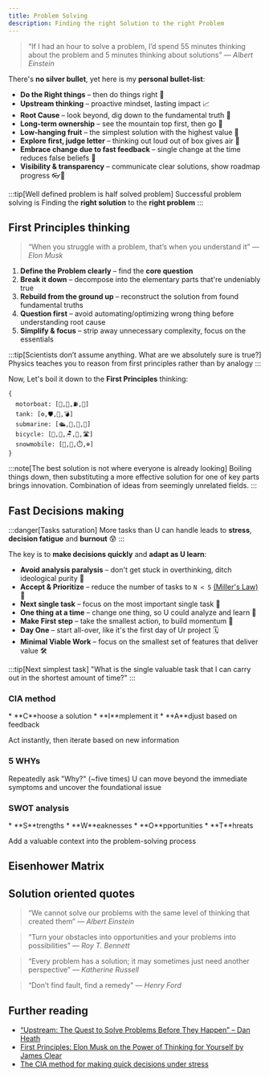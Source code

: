 ```yaml
---
title: Problem Solving
description: Finding the right Solution to the right Problem
---
```


> “If I had an hour to solve a problem, I’d spend 55 minutes thinking about the problem and 5 minutes thinking about solutions”
> <cite>— Albert Einstein</cite>

There's **no silver bullet**, yet here is my **personal bullet-list**:

* **Do the Right things** – then do things right 🎯
* **Upstream thinking** – proactive mindset, lasting impact 📈
* **Root Cause** – look beyond, dig down to the fundamental truth 🌰
* **Long-term ownership** – see the mountain top first, then go 🗻
* **Low-hanging fruit** – the simplest solution with the highest value 🍐
* **Explore first, judge letter** – thinking out loud out of box gives air 🪽
* **Embrace change due to fast feedback** – single change at the time reduces false beliefs 🏹
* **Visibility & transparency** – communicate clear solutions, show roadmap progress 👓🐾

:::tip[Well defined problem is half solved problem]
Successful problem solving is Finding the **right solution** to the **right problem**
:::

## First Principles thinking

> “When you struggle with a problem, that’s when you understand it”
> <cite>— Elon Musk</cite>

1. **Define the Problem clearly** – find the **core question**
2. **Break it down** – decompose into the elementary parts that're undeniably true
3. **Rebuild from the ground up** – reconstruct the solution from found fundamental truths
4. **Question first** – avoid automating/optimizing wrong thing before understanding root cause
5. **Simplify & focus** – strip away unnecessary complexity, focus on the essentials

:::tip[Scientists don’t assume anything. What are we absolutely sure is true?]
Physics teaches you to reason from first principles rather than by analogy
:::

Now, Let's boil it down to the **First Principles** thinking:

```
{
  motorboat: [🛶,🎿,⛽,🌊]
  tank️: [⚙️,🛡,🔫️,💣️]
  submarine: [🛳,️🐋,🔭,🌊]
  bicycle: [🚶,🛞,🪑‍,🔁️,🛣]
  snowmobile: [🛵,🎿,⏱️,❄️]
}
```

:::note[The best solution is not where everyone is already looking]
Boiling things down, then substituting a more effective solution for one of key parts brings innovation.
Combination of ideas from seemingly unrelated fields.
:::

<TreatMeBtn />

## Fast Decisions making

:::danger[Tasks saturation]
More tasks than U can handle leads to **stress**, **decision fatigue** and **burnout** 😰
:::

The key is to **make decisions quickly** and **adapt as U learn**:

* **Avoid analysis paralysis** – don't get stuck in overthinking, ditch ideological purity 🙉
* **Accept & Prioritize** – reduce the number of tasks to `N < 5` [(Miller's Law)](../../learn/quick-start/#millers-law) 🧮️
* **Next single task** – focus on the most important single task 🎯
* **One thing at a time** – change one thing, so U could analyze and learn 🩻
* **Make First step** – take the smallest action, to build momentum 🚶
* **Day One** – start all-over, like it's the first day of Ur project 🗓️
* **Minimal Viable Work** – focus on the smallest set of features that deliver value 🛠️

:::tip[Next simplest task]
"What is the single valuable task that I can carry out in the shortest amount of time?"
:::

### <h3 class="hidden">CIA method</h3>
<Card title="CIA method" icon="emoji:detective">
  * **C**hoose a solution
  * **I**mplement it
  * **A**djust based on feedback

  Act instantly, then iterate based on new information
</Card>

### <h3 class="hidden">5 WHYs</h3>
<Card title="5 WHYs" icon="emoji:red-question-mark">
  Repeatedly ask "Why?" (~five times)
  U can move beyond the immediate symptoms and uncover the foundational issue
</Card>

### <h3 class="hidden">SWOT analysis</h3>
<Card title="SWOT analysis" icon="emoji:ninja">
  * **S**trengths
  * **W**eaknesses
  * **O**pportunities
  * **T**hreats

  Add a valuable context into the problem-solving process
</Card>

## Eisenhower Matrix

<EisenhowerMatrix />

## Solution oriented quotes

> “We cannot solve our problems with the same level of thinking that created them”
> <cite>— Albert Einstein</cite>

> “Turn your obstacles into opportunities and your problems into possibilities”
> <cite>— Roy T. Bennett</cite>

> “Every problem has a solution; it may sometimes just need another perspective”
> <cite>— Katherine Russell</cite>

> “Don’t find fault, find a remedy”
> <cite>— Henry Ford</cite>


## Further reading

- [“Upstream: The Quest to Solve Problems Before They Happen” – Dan Heath](https://www.amazon.com/Upstream-Quest-Problems-Before-Happen/dp/1982134720)
- [First Principles: Elon Musk on the Power of Thinking for Yourself by James Clear](https://jamesclear.com/first-principles)
- [The CIA method for making quick decisions under stress](https://youtu.be/h5sCj8ic1rM?si=9i5VgQMAYiXY_oda)

<script is:inline src="/external-links.js"></script>